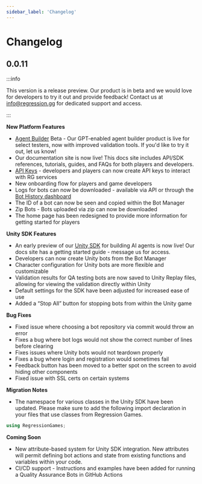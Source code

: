 ```yaml
---
sidebar_label: 'Changelog'
---
```


# Changelog

## 0.0.11

:::info

This version is a release preview. Our product is in beta and we would love for developers to try it out and provide feedback! Contact
us at info@regression.gg for dedicated support and access.

:::

**New Platform Features**

- [Agent Builder](/players/creating-bots/agent-builder) Beta - Our GPT-enabled agent builder product is live for select testers, now with improved validation tools. If you&apos;d like to try it out, let us know!
- Our documentation site is now live! This docs site includes API/SDK references, tutorials, guides, and FAQs for both players and developers.
- [API Keys](/studios/api_reference/authentication) - developers and players can now create API keys to interact with RG services
- New onboarding flow for players and game developers
- Logs for bots can now be downloaded - available via API or through the [Bot History dashboard](/studios/unity/unity-sdk/in-editor-replay)
- The ID of a bot can now be seen and copied within the Bot Manager
- Zip Bots - Bots uploaded via zip can now be downloaded
- The home page has been redesigned to provide more information for getting started for players

**Unity SDK Features**

- An early preview of our [Unity SDK](/studios/unity/unity-sdk/overview) for building AI agents is now live! Our docs site has a getting started guide - message us for access.
- Developers can now create Unity bots from the Bot Manager
- Character configuration for Unity bots are more flexible and customizable
- Validation results for QA testing bots are now saved to Unity Replay files, allowing for viewing the validation directly within Unity
- Default settings for the SDK have been adjusted for increased ease of use
- Added a “Stop All” button for stopping bots from within the Unity game

**Bug Fixes**

- Fixed issue where choosing a bot repository via commit would throw an error
- Fixes a bug where bot logs would not show the correct number of lines before clearing
- Fixes issues where Unity bots would not teardown properly
- Fixes a bug where login and registration would sometimes fail
- Feedback button has been moved to a better spot on the screen to avoid hiding other components
- Fixed issue with SSL certs on certain systems

**Migration Notes**

- The namespace for various classes in the Unity SDK have been updated. Please make sure to add the following import declaration
  in your files that use classes from Regression Games.

```csharp
using RegressionGames;
```

**Coming Soon**

- New attribute-based system for Unity SDK integration. New attributes will permit defining bot actions and state from existing functions and variables within your code.
- CI/CD support - Instructions and examples have been added for running a Quality Assurance Bots in GitHub Actions
